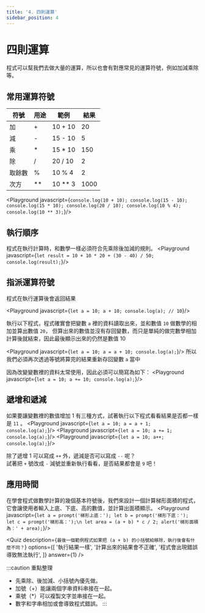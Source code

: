```yaml
---
title: '4. 四則運算'
sidebar_position: 4
---
```


# 四則運算
程式可以幫我們去做大量的運算，所以也會有對應常見的運算符號，例如加減乘除等。

## 常用運算符號
|符號|用途|範例|結果|
|-|-|-|-|
|加|+|10 + 10|20|
|減|-|15 - 10|5|
|乘|*|15 * 10|150|
|除|/|20 / 10|2|
|取餘數|%|10 % 4|2|
|次方|**|10 ** 3|1000|

<Playground javascript={`
console.log(10 + 10);
console.log(15 - 10);
console.log(15 * 10);
console.log(20 / 10);
console.log(10 % 4);
console.log(10 ** 3);
`}/>

## 執行順序
程式在執行計算時，和數學一樣必須符合先乘除後加減的規則。
<Playground javascript={`
let result = 10 + 10 * 20 + (30 - 40) / 50;
console.log(result);
`}/>

## 指派運算符號
程式在執行運算後會返回結果

<Playground javascript={`
let a = 10;
a + 10;
console.log(a); // 10
`}/>

執行以下程式，程式確實會把變數 `a` 裡的資料讀取出來，並和數值 `10` 做數學的相加並算出數值 `20`，
但算出來的數值並沒有存回變數，而只是單純的做完數學相加計算後就結束，因此最後顯示出來的仍然是數值 10

<Playground javascript={`
let a = 10;
a = a + 10;
console.log(a);
`}/>
所以我們必須再次透過等號將算完的結果重新存回變數 `a` 當中

因為改變變數裡的資料太常使用，因此必須可以簡寫為如下：
<Playground javascript={`
let a = 10;
a += 10;
console.log(a);
`}/>

## 遞增和遞減
如果要讓變數裡的數值增加 1 有三種方式，試著執行以下程式看看結果是否都一樣是 `11` 。
<Playground javascript={`
let a = 10;
a = a + 1;
console.log(a);
`}/>
<Playground javascript={`
let a = 10;
a += 1;
console.log(a);
`}/>
<Playground javascript={`
let a = 10;
a++;
console.log(a);
`}/>

除了遞增 1 可以寫成 `++` 外，遞減是否可以寫成 `--` 呢？<br/>
試著把 `+` 號改成 `-` 減號並重新執行看看，是否結果都會是 `9` 吧！

## 應用時間
在學會程式做數學計算的幾個基本符號後，我們來設計一個計算梯形面積的程式，<br/>
它會讓使用者輸入上底、下底、高的數值，並計算出面積顯示。
<Playground javascript={`
let a = prompt('梯形上底：');
let b = prompt('梯形下底：');
let c = prompt('梯形高：');\n
let area = (a + b) * c / 2;
alert('梯形面積為：' + area);
`}/>

<Quiz
  description={`最後一個範例程式如果把 (a + b) 的小括號給移除，執行後會有什麼不同？`}
  options={[
    '執行結果一樣',
    '計算出來的結果會不正確',
    '程式會出現錯誤導致無法執行',
  ]}
  answer={1}
/>

:::caution 重點整理
* 先乘除、後加減、小括號內優先做。
* 加號（+）能讓兩個字串資料串接在一起。
* 乘號（*）可以複製文字並串接在一起。
* 數字和字串相加或會導致程式錯誤。
:::